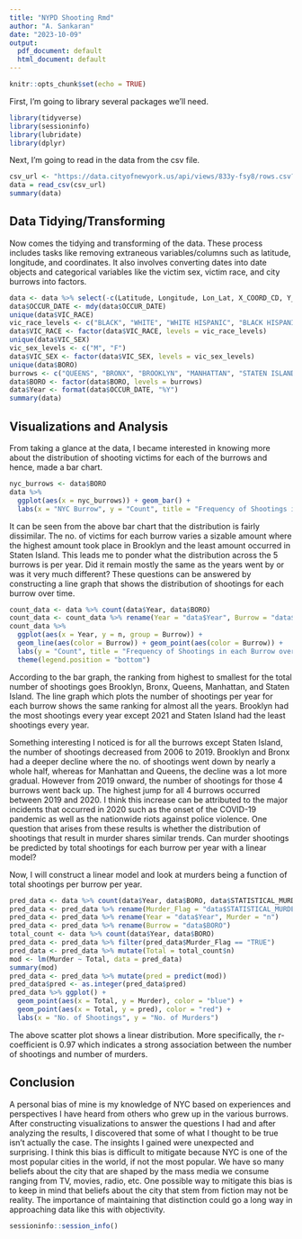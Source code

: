 ---
title: "NYPD Shooting Rmd"
author: "A. Sankaran"
date: "2023-10-09"
output:
  pdf_document: default
  html_document: default
---

```{r setup, include=FALSE}
knitr::opts_chunk$set(echo = TRUE)
```

First, I'm going to library several packages we'll need.
```{r library, echo=TRUE}
library(tidyverse)
library(sessioninfo)
library(lubridate)
library(dplyr)
```

Next, I'm going to read in the data from the csv file.

```{r data, echo=TRUE}
csv_url <- "https://data.cityofnewyork.us/api/views/833y-fsy8/rows.csv?accessType=DOWNLOAD"
data = read_csv(csv_url)
summary(data)
```

## Data Tidying/Transforming

Now comes the tidying and transforming of the data. These process includes tasks like removing extraneous variables/columns such as latitude, longitude, and coordinates. It also involves converting dates into date objects and categorical variables like the victim sex, victim race, and city burrows into factors.

```{r cleanup, echo=TRUE}
data <- data %>% select(-c(Latitude, Longitude, Lon_Lat, X_COORD_CD, Y_COORD_CD))
data$OCCUR_DATE <- mdy(data$OCCUR_DATE)
unique(data$VIC_RACE)
vic_race_levels <- c("BLACK", "WHITE", "WHITE HISPANIC", "BLACK HISPANIC", "ASIAN / PACIFIC ISLANDER", "AMERICAN INDIAN/ALASKAN NATIVE")
data$VIC_RACE <- factor(data$VIC_RACE, levels = vic_race_levels)
unique(data$VIC_SEX)
vic_sex_levels <- c("M", "F")
data$VIC_SEX <- factor(data$VIC_SEX, levels = vic_sex_levels)
unique(data$BORO)
burrows <- c("QUEENS", "BRONX", "BROOKLYN", "MANHATTAN", "STATEN ISLAND")
data$BORO <- factor(data$BORO, levels = burrows)
data$Year <- format(data$OCCUR_DATE, "%Y")
summary(data)
```

## Visualizations and Analysis

From taking a glance at the data, I became interested in knowing more about the distribution of shooting victims for each of the burrows and hence, made a bar chart.

```{r bar_chart, echo=TRUE}
nyc_burrows <- data$BORO
data %>%
  ggplot(aes(x = nyc_burrows)) + geom_bar() +
  labs(x = "NYC Burrow", y = "Count", title = "Frequency of Shootings in each Burrow")
```

It can be seen from the above bar chart that the distribution is fairly dissimilar. The no. of victims for each burrow varies a sizable amount where the highest amount took place in Brooklyn and the least amount occurred in Staten Island. This leads me to ponder what the distribution across the 5 burrows is per year. Did it remain mostly the same as the years went by or was it very much different? These questions can be answered by constructing a line graph that shows the distribution of shootings for each burrow over time.

```{r line_chart, echo=TRUE}
count_data <- data %>% count(data$Year, data$BORO)
count_data <- count_data %>% rename(Year = "data$Year", Burrow = "data$BORO")
count_data %>%
  ggplot(aes(x = Year, y = n, group = Burrow)) +
  geom_line(aes(color = Burrow)) + geom_point(aes(color = Burrow)) +
  labs(y = "Count", title = "Frequency of Shootings in each Burrow over the Years") +
  theme(legend.position = "bottom")
```

According to the bar graph, the ranking from highest to smallest for the total number of shootings goes Brooklyn, Bronx, Queens, Manhattan, and Staten Island. The line graph which plots the number of shootings per year for each burrow shows the same ranking for almost all the years. Brooklyn had the most shootings every year except 2021 and Staten Island had the least shootings every year.

Something interesting I noticed is for all the burrows except Staten Island, the number of shootings decreased from 2006 to 2019. Brooklyn and Bronx had a deeper decline where the no. of shootings went down by nearly a whole half, whereas for Manhattan and Queens, the decline was a lot more gradual. However from 2019 onward, the number of shootings for those 4 burrows went back up. The highest jump for all 4 burrows occurred between 2019 and 2020. I think this increase can be attributed to the major incidents that occurred in 2020 such as the onset of the COVID-19 pandemic as well as the nationwide riots against police violence. One question that arises from these results is whether the distribution of shootings that result in murder shares similar trends. Can murder shootings be predicted by total shootings for each burrow per year with a linear model?


Now, I will construct a linear model and look at murders being a function of total shootings per burrow per year. 

```{r model, echo=TRUE}
pred_data <- data %>% count(data$Year, data$BORO, data$STATISTICAL_MURDER_FLAG)
pred_data <- pred_data %>% rename(Murder_Flag = "data$STATISTICAL_MURDER_FLAG")
pred_data <- pred_data %>% rename(Year = "data$Year", Murder = "n")
pred_data <- pred_data %>% rename(Burrow = "data$BORO")
total_count <- data %>% count(data$Year, data$BORO)
pred_data <- pred_data %>% filter(pred_data$Murder_Flag == "TRUE")
pred_data <- pred_data %>% mutate(Total = total_count$n)
mod <- lm(Murder ~ Total, data = pred_data)
summary(mod)
pred_data <- pred_data %>% mutate(pred = predict(mod))
pred_data$pred <- as.integer(pred_data$pred)
pred_data %>% ggplot() +
  geom_point(aes(x = Total, y = Murder), color = "blue") +
  geom_point(aes(x = Total, y = pred), color = "red") +
  labs(x = "No. of Shootings", y = "No. of Murders")

```


The above scatter plot shows a linear distribution. More specifically, the r-coefficient is 0.97 which indicates a strong association between the number of shootings and number of murders.


## Conclusion

A personal bias of mine is my knowledge of NYC based on experiences and perspectives I have heard from others who grew up in the various burrows. After constructing visualizations to answer the questions I had and after analyzing the results, I discovered that some of what I thought to be true isn't actually the case. The insights I gained were unexpected and surprising. I think this bias is difficult to mitigate because NYC is one of the most popular cities in the world, if not the most popular. We have so many beliefs about the city that are shaped by the mass media we consume ranging from TV, movies, radio, etc. One possible way to mitigate this bias is to keep in mind that beliefs about the city that stem from fiction may not be reality. The importance of maintaining that distinction could go a long way in approaching data like this with objectivity.


```{r sessioninfo, echo=TRUE}
sessioninfo::session_info()
```




